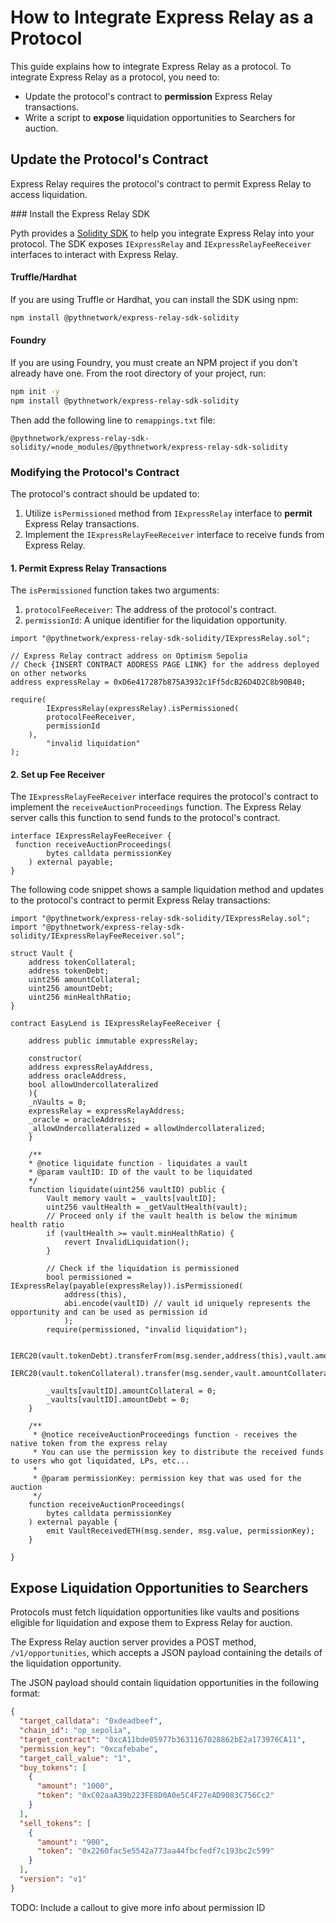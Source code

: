 
# How to Integrate Express Relay as a Protocol

This guide explains how to integrate Express Relay as a protocol.
To integrate Express Relay as a protocol, you need to: 

- Update the protocol's contract to **permission** Express Relay transactions.
- Write a script to **expose** liquidation opportunities to Searchers for auction.

## Update the Protocol's Contract

Express Relay requires the protocol's contract to permit Express Relay to access liquidation. 

<Steps>
### Install the Express Relay SDK

Pyth provides a [Solidity SDK](https://www.npmjs.com/package/@pythnetwork/express-relay-sdk-solidity) to help you integrate Express Relay into your protocol. 
The SDK exposes `IExpressRelay` and `IExpressRelayFeeReceiver` interfaces to interact with Express Relay.

#### Truffle/Hardhat

If you are using Truffle or Hardhat, you can install the SDK using npm:

```bash copy
npm install @pythnetwork/express-relay-sdk-solidity
```
#### Foundry

If you are using Foundry, you must create an NPM project if you don't already have one. From the root directory of your project, run:

```bash copy
npm init -y
npm install @pythnetwork/express-relay-sdk-solidity
```

Then add the following line to `remappings.txt` file:

```text copy
@pythnetwork/express-relay-sdk-solidity/=node_modules/@pythnetwork/express-relay-sdk-solidity
```

### Modifying the Protocol's Contract

The protocol's contract should be updated to:

1. Utilize `isPermissioned` method from `IExpressRelay` interface to **permit** Express Relay transactions.
1. Implement the `IExpressRelayFeeReceiver` interface to receive funds from Express Relay.

#### 1. Permit Express Relay Transactions

The `isPermissioned` function takes two arguments:
1. `protocolFeeReceiver`: The address of the protocol's contract.
1. `permissionId`: A unique identifier for the liquidation opportunity.

```solidity copy
import "@pythnetwork/express-relay-sdk-solidity/IExpressRelay.sol";

// Express Relay contract address on Optimism Sepolia
// Check {INSERT CONTRACT ADDRESS PAGE LINK} for the address deployed on other networks
address expressRelay = 0xD6e417287b875A3932c1Ff5dcB26D4D2C8b90B40;

require(
		IExpressRelay(expressRelay).isPermissioned(
        protocolFeeReceiver,
        permissionId
    ),
		"invalid liquidation"
);
```


#### 2. Set up Fee Receiver

The `IExpressRelayFeeReceiver` interface requires the protocol's contract to implement the `receiveAuctionProceedings` function. The Express Relay server calls this function to send funds to the protocol's contract.

```solidity copy
interface IExpressRelayFeeReceiver {
 function receiveAuctionProceedings(
        bytes calldata permissionKey
    ) external payable;
}
```






The following code snippet shows a sample liquidation method and updates to the protocol's contract to permit Express Relay transactions:

```solidity showLineNumbers {1,2,12,14,39-43} copy
import "@pythnetwork/express-relay-sdk-solidity/IExpressRelay.sol";
import "@pythnetwork/express-relay-sdk-solidity/IExpressRelayFeeReceiver.sol";

struct Vault {
    address tokenCollateral;
    address tokenDebt;
    uint256 amountCollateral;
    uint256 amountDebt;
    uint256 minHealthRatio;
}

contract EasyLend is IExpressRelayFeeReceiver {

    address public immutable expressRelay;

    constructor(
    address expressRelayAddress,
    address oracleAddress,
    bool allowUndercollateralized
    ){
    _nVaults = 0;
    expressRelay = expressRelayAddress;
    _oracle = oracleAddress;
    _allowUndercollateralized = allowUndercollateralized;
    }

    /**
    * @notice liquidate function - liquidates a vault
    * @param vaultID: ID of the vault to be liquidated
    */
    function liquidate(uint256 vaultID) public {
        Vault memory vault = _vaults[vaultID];
        uint256 vaultHealth = _getVaultHealth(vault);
        // Proceed only if the vault health is below the minimum health ratio
        if (vaultHealth >= vault.minHealthRatio) {
            revert InvalidLiquidation();
        }

        // Check if the liquidation is permissioned
        bool permissioned = IExpressRelay(payable(expressRelay)).isPermissioned(
            address(this),
            abi.encode(vaultID) // vault id uniquely represents the opportunity and can be used as permission id
            );
        require(permissioned, "invalid liquidation");
    
        IERC20(vault.tokenDebt).transferFrom(msg.sender,address(this),vault.amountDebt);
        IERC20(vault.tokenCollateral).transfer(msg.sender,vault.amountCollateral);
    
        _vaults[vaultID].amountCollateral = 0;
        _vaults[vaultID].amountDebt = 0;
    }

    /**
     * @notice receiveAuctionProceedings function - receives the native token from the express relay
     * You can use the permission key to distribute the received funds to users who got liquidated, LPs, etc...
     *
     * @param permissionKey: permission key that was used for the auction
     */
    function receiveAuctionProceedings(
        bytes calldata permissionKey
    ) external payable {
        emit VaultReceivedETH(msg.sender, msg.value, permissionKey);
    }

}
```
</Steps>


## Expose Liquidation Opportunities to Searchers

Protocols must fetch liquidation opportunities like vaults and positions eligible for liquidation and expose them to Express Relay for auction.

The Express Relay auction server provides a POST method, `/v1/opportunities`, which accepts a JSON payload containing the details of the liquidation opportunity.

The JSON payload should contain liquidation opportunities in the following format:

```json
{
  "target_calldata": "0xdeadbeef",                                      // Calldata to perform liquidation
  "chain_id": "op_sepolia",                                             
  "target_contract": "0xcA11bde05977b3631167028862bE2a173976CA11",      // Protocol contract address to call for liquidation
  "permission_key": "0xcafebabe",                                       // Unique identifier for the liquidation opportunity
  "target_call_value": "1",                                             // Value(in Wei) to send with to the protocol contract.
  "buy_tokens": [                                                       // Tokens to buy (Collateral)
    {
      "amount": "1000",
      "token": "0xC02aaA39b223FE8D0A0e5C4F27eAD9083C756Cc2"
    }
  ],
  "sell_tokens": [                                                      // Tokens to sell (Oustadaing Debt)
    {
      "amount": "900",
      "token": "0x2260fac5e5542a773aa44fbcfedf7c193bc2c599"
    }
  ],
  "version": "v1"                                                       // Opportunity format version
}
```


TODO: Include a callout to give more info about permission ID